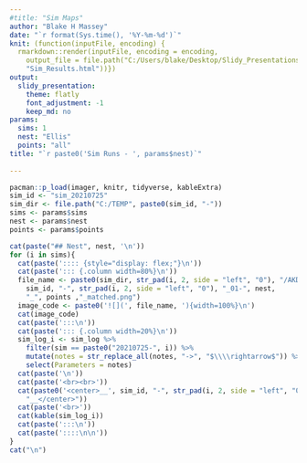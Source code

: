 ```yaml
---
#title: "Sim Maps"
author: "Blake H Massey"
date: "`r format(Sys.time(), '%Y-%m-%d')`"
knit: (function(inputFile, encoding) { 
  rmarkdown::render(inputFile, encoding = encoding, 
    output_file = file.path("C:/Users/blake/Desktop/Slidy_Presentations", 
    "Sim_Results.html"))})
output: 
  slidy_presentation:
    theme: flatly
    font_adjustment: -1
    keep_md: no
params:
  sims: 1
  nest: "Ellis"
  points: "all"
title: "`r paste0('Sim Runs - ', params$nest)`"  
  
---
```


```r
pacman::p_load(imager, knitr, tidyverse, kableExtra)
sim_id <- "sim_20210725"
sim_dir <- file.path("C:/TEMP", paste0(sim_id, "-"))  
sims <- params$sims
nest <- params$nest
points <- params$points

cat(paste("## Nest", nest, '\n'))
for (i in sims){
  cat(paste(':::: {style="display: flex;"}\n'))
  cat(paste('::: {.column width=80%}\n'))
  file_name <- paste0(sim_dir, str_pad(i, 2, side = "left", "0"), "/AKDEs/",
    sim_id, "-", str_pad(i, 2, side = "left", "0"), "_01-", nest,
    "_", points ,"_matched.png")
  image_code <- paste0('![](', file_name, '){width=100%}\n')
  cat(image_code)
  cat(paste(':::\n'))
  cat(paste('::: {.column width=20%}\n'))
  sim_log_i <- sim_log %>%
    filter(sim == paste0("20210725-", i)) %>%
    mutate(notes = str_replace_all(notes, "->", "$\\\\rightarrow$")) %>%
    select(Parameters = notes)
  cat(paste('\n'))
  cat(paste('<br><br>'))
  cat(paste0('<center>__', sim_id, "-", str_pad(i, 2, side = "left", "0"),
    "__</center>"))
  cat(paste('<br>'))
  cat(kable(sim_log_i))
  cat(paste(':::\n'))
  cat(paste('::::\n\n'))
}
cat("\n")

```
